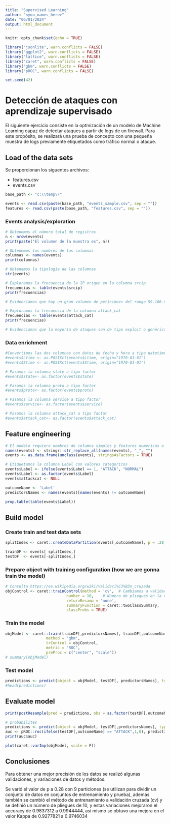 ```yaml
---
title: "Supervised Learning"
author: "<you_names_here>"
date: "06/01/2024"
output: html_document
---
```


```r
knitr::opts_chunk$set(echo = TRUE)

library("jsonlite", warn.conflicts = FALSE)
library("ggplot2", warn.conflicts = FALSE)
library("lattice", warn.conflicts = FALSE)
library("caret", warn.conflicts = FALSE)
library("gbm", warn.conflicts = FALSE)
library("pROC", warn.conflicts = FALSE)

set.seed(42)
```

# Detección de ataques con aprendizaje supervisado

El siguiente ejercicio consiste en la optmización de un modelo de Machine Learning capaz de detectar ataques a partir de logs de un firewall. Para este propósito, se realizará una prueba de concepto con una pequeña muestra de logs previamente etiquetados como tráfico normal o ataque.

## Load of the data sets

Se proporcionan los siguentes archivos:

-   features.csv
-   events.csv

```r
base_path <- "c:\\temp\\"

events <- read.csv(paste(base_path, "events_sample.csv", sep = ""))
features <- read.csv(paste(base_path, "features.csv", sep = ""))
```

### Events analysis/exploration

```r

# Obtenemos el número total de registros
n <- nrow(events)
print(paste("El volumen de la muestra es", n))

# Obtenemos los nombres de las columnas
columnas <- names(events)
print(columnas)

# Obtenemos la tipología de las columnas
str(events)

# Exploramos la frecuencia de la IP origen en la columna srcip
frecuencias <- table(events$srcip)
print(frecuencias)

# Evidenciamos que hay un gran volumen de peticiones del rango 59.166.0.0/24

# Exploramos la frecuencia de la columna attack_cat
frecuencias <- table(events$attack_cat)
print(frecuencias)

# Evidenciamos que la mayoría de ataques son de tipo exploit o genérico

```

### Data enrichment

```r

#Convertimos las dos columnas con datos de fecha y hora a tipo datetime
#events$Ltime <- as.POSIXct(events$Ltime, origin="1970-01-01")
#events$Stime <- as.POSIXct(events$Stime, origin="1970-01-01")

# Pasamos la columna state a tipo factor
#events$state<- as.factor(events$state)

# Pasamos la columna proto a tipo factor
#events$proto<- as.factor(events$proto)

# Pasamos la columna service a tipo factor
#events$service<- as.factor(events$service)

# Pasamos la columna attack_cat a tipo factor
#events$attack_cat<- as.factor(events$attack_cat)

```

## Feature engineering

```r
# El modelo requiere nombres de columna simples y features numericas o factor
names(events) <- stringr::str_replace_all(names(events), "_", "")
events <- as.data.frame(unclass(events), stringsAsFactors = TRUE)

# Etiquetamos la columna Label con valores categoricos
events$Label <- ifelse(events$Label == 1, "ATTACK", "NORMAL")
events$Label <- as.factor(events$Label)
events$attackcat <- NULL

outcomeName <- 'Label'
predictorsNames <- names(events)[names(events) != outcomeName]

prop.table(table(events$Label))
```

## Build model

### Create train and test data sets

```r
splitIndex <- caret::createDataPartition(events[,outcomeName], p = .28, list = FALSE, times = 9)

trainDF <- events[ splitIndex,]
testDF  <- events[-splitIndex,]
```

### Prepare object with training configuration (how we are gonna train the model)

```r
# Consulta https://es.wikipedia.org/wiki/Validaci%C3%B3n_cruzada
objControl <- caret::trainControl(method = 'cv',  # Cambiamos a validación cruzada
                           number = 10,    # Número de pliegues en la validación cruzada 
                           returnResamp = 'none', 
                           summaryFunction = caret::twoClassSummary, 
                           classProbs = TRUE)
```

### Train the model

```r
objModel <- caret::train(trainDF[,predictorsNames], trainDF[,outcomeName], 
                  method = 'gbm', 
                  trControl = objControl,  
                  metric = "ROC",
                  preProc = c("center", "scale"))
# summary(objModel)
```

### Test model

```r
predictions <- predict(object = objModel, testDF[, predictorsNames], type = 'raw')
#head(predictions)
```

## Evaluate model

```r
print(postResample(pred = predictions, obs = as.factor(testDF[,outcomeName])))
```

```r
# probabilites 
predictions <- predict(object = objModel, testDF[,predictorsNames], type = 'prob')
auc <- pROC::roc(ifelse(testDF[,outcomeName] == "ATTACK",1,0), predictions[[2]])
print(auc$auc)
```

```r
plot(caret::varImp(objModel, scale = F))
```

## Conclusiones


Para obtener una mejor precisión de los datos se realizó algunas validaciones, y variaciones de datos y métodos.

Se varió el valor de p a 0.28 con 9 particiones (se utilizan para dividir un conjunto de datos en conjuntos de entrenamiento y prueba), además también se cambió el método de entrenamiento a validación cruzada (cv) y se definió un número de pliegues de 10, y estas variaciones mejoraron el accuracy de 0.9837312 a 0.9944444, así mismo se obtuvo una mejora en el valor Kappa de 0.9277821 a 0.9746034
